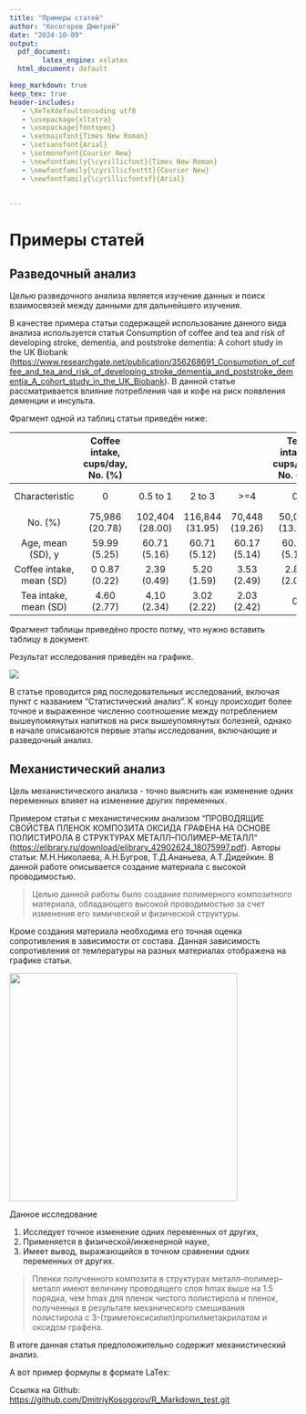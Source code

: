 ```yaml
---
title: "Примеры статей"
author: "Косогоров Дмитрий"
date: "2024-10-09"
output:
  pdf_document: 
        latex_engine: xelatex
  html_document: default

keep_markdown: true        
keep_tex: true        
header-includes:
   - \XeTeXdefaultencoding utf8
   - \usepackage{xltxtra}
   - \usepackage{fontspec}
   - \setmainfont{Times New Roman}
   - \setsansfont{Arial}
   - \setmonofont{Courier New}
   - \newfontfamily{\cyrillicfont}{Times New Roman}
   - \newfontfamily{\cyrillicfonttt}{Courier New} 
   - \newfontfamily{\cyrillicfontsf}{Arial} 

   
---
```




# Примеры статей

## Разведочный анализ


Целью разведочного анализа является изучение данных и поиск взаимосвязей между данными для дальнейшего изучения.

В качестве примера статьи содержащей использование данного вида анализа используется статья Consumption of coffee and tea and risk of
developing stroke, dementia, and poststroke
dementia: A cohort study in the UK Biobank (<https://www.researchgate.net/publication/356268691_Consumption_of_coffee_and_tea_and_risk_of_developing_stroke_dementia_and_poststroke_dementia_A_cohort_study_in_the_UK_Biobank>). В данной статье рассматривается влияние потребления чая и кофе на риск появления деменции и инсульта. 

Фрагмент одной из таблиц статьи приведён ниже:

|                |Coffee intake, cups/day, No. (%)|      |         |                 |      Tea intake, cups/day, No. (%)  | | |                             |
|:--------------:|:--------------:|:---------------:|:---------------:|:--------------:|:--------------:|:--------------:|:---------------:|:---------------:|
| Characteristic |  0             | 0.5 to 1        | 2 to 3          | >=4            |   0            |  0.5 to 1      |  2 to 3         |   >4            |
| No. (%)        | 75,986 (20.78) | 102,404 (28.00) | 116,844 (31.95) | 70,448 (19.26) | 50,009 (13.68) | 39,311 (10.75) | 107,931 (29.51) | 168,431 (46.06) |
|Age, mean (SD), y| 59.99 (5.25)| 60.71 (5.16)| 60.71 (5.12)| 60.17 (5.14)| 60.04 (5.16)| 60.18 (5.21)| 60.59 (5.17)| 60.55 (5.15)|
|Coffee intake, mean (SD)| 0 0.87 (0.22)| 2.39 (0.49)| 5.20 (1.59)| 3.53 (2.49)| 2.83 (2.01)| 2.00 (1.61)| 1.37 (1.59)|
|Tea intake, mean (SD)| 4.60 (2.77)| 4.10 (2.34)| 3.02 (2.22)| 2.03 (2.42)| 0 |0.87 (0.22)| 2.52 (0.50)| 5.69 (1.91)|

Фрагмент таблицы приведёно просто потму, что нужно вставить таблицу в документ.

Результат исследования приведён на графике.

![](DSgraph.png)

В статье проводится ряд последовательных исследований, включая пункт с названием "Статистический анализ". К концу происходит более точное и выраженное численно соотношение между потреблением вышеупомянутых напитков на риск вышеупомянутых болезней, однако в начале описываются первые этапы исследования, включающие и разведочный анализ.


    
## Механистический анализ

Цель механистического анализа - точно выяснить как изменение одних переменных влияет на изменение других переменных.

Примером статьи с механистическим анализом "ПРОВОДЯЩИЕ СВОЙСТВА ПЛЕНОК КОМПОЗИТА ОКСИДА ГРАФЕНА
НА ОСНОВЕ ПОЛИСТИРОЛА В СТРУКТУРАХ МЕТАЛЛ–ПОЛИМЕР–МЕТАЛЛ" (<https://elibrary.ru/download/elibrary_42902624_18075997.pdf>). Авторы статьи:   М.Н.Николаева, А.Н.Бугров, Т.Д.Ананьева, А.Т.Дидейкин. В данной работе описывается создание материала с высокой проводимостью.

>Целью данной работы было создание полимерного
композитного материала, обладающего высокой
проводимостью за счет изменения его химической
и физической структуры.

Кроме создания материала необходима его точная оценка сопротивления в зависимости от состава. Данная зависимость сопротивления от температуры на разных материалах отображена на графике статьи.

![](RTgraph.png){width=400px}

Данное исследование

1. Исследует точное изменение одних переменных от других,
1. Применяется в физической/инженерной науке,
1. Имеет вывод, выражающийся в точном сравнении одних переменных от других.
  
>Пленки полученного композита в структурах металл–полимер–металл имеют величину проводящего слоя hmax
выше на 1.5 порядка, чем hmax для пленок чистого
полистирола и пленок, полученных в результате механического смешивания полистирола с 3-(триметоксисилил)пропилметакрилатом и оксидом графена.

В итоге данная статья предположительно содержит механистический анализ.


А вот пример формулы в формате LaTex:

\begin{equation}a_0=\frac{1}{T_p} \int\limits_{\frac{T_p}{2}}^{\frac{-T_p}{2}}f(t)dt    \end{equation}  

Ссылка на Github:
<https://github.com/DmitriyKosogorov/R_Markdown_test.git>

